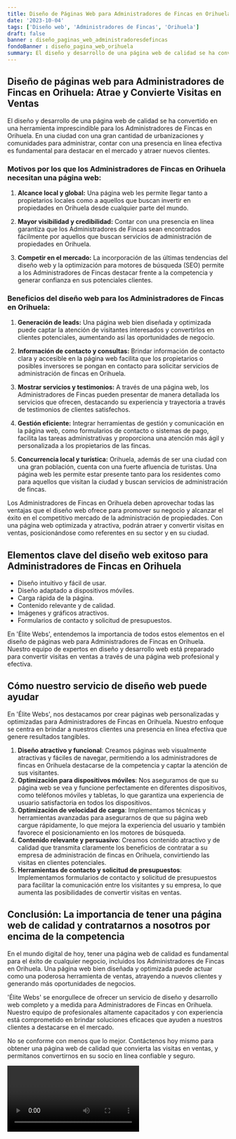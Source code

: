 ```yaml
---
title: Diseño de Páginas Web para Administradores de Fincas en Orihuela
date: '2023-10-04'
tags: ['Diseño web', 'Administradores de Fincas', 'Orihuela']
draft: false
banner : diseño_paginas_web_administradoresdefincas
fondoBanner : diseño_pagina_web_orihuela
summary: El diseño y desarrollo de una página web de calidad se ha convertido en una herramienta imprescindible para los Administradores de Fincas en Orihuela. En una ciudad con una gran cantidad de urbanizaciones y comunidades para administrar, contar con una presencia en línea efectiva es fundamental para destacar en el mercado y atraer nuevos clientes.
---
```


## Diseño de páginas web para Administradores de Fincas en Orihuela: Atrae y Convierte Visitas en Ventas

El diseño y desarrollo de una página web de calidad se ha convertido en una herramienta imprescindible para los Administradores de Fincas en Orihuela. En una ciudad con una gran cantidad de urbanizaciones y comunidades para administrar, contar con una presencia en línea efectiva es fundamental para destacar en el mercado y atraer nuevos clientes.

### Motivos por los que los Administradores de Fincas en Orihuela necesitan una página web:

1. **Alcance local y global:** Una página web les permite llegar tanto a propietarios locales como a aquellos que buscan invertir en propiedades en Orihuela desde cualquier parte del mundo.

2. **Mayor visibilidad y credibilidad:** Contar con una presencia en línea garantiza que los Administradores de Fincas sean encontrados fácilmente por aquellos que buscan servicios de administración de propiedades en Orihuela.

3. **Competir en el mercado:** La incorporación de las últimas tendencias del diseño web y la optimización para motores de búsqueda (SEO) permite a los Administradores de Fincas destacar frente a la competencia y generar confianza en sus potenciales clientes.

### Beneficios del diseño web para los Administradores de Fincas en Orihuela:

1. **Generación de leads:** Una página web bien diseñada y optimizada puede captar la atención de visitantes interesados y convertirlos en clientes potenciales, aumentando así las oportunidades de negocio.

2. **Información de contacto y consultas:** Brindar información de contacto clara y accesible en la página web facilita que los propietarios o posibles inversores se pongan en contacto para solicitar servicios de administración de fincas en Orihuela.

3. **Mostrar servicios y testimonios:** A través de una página web, los Administradores de Fincas pueden presentar de manera detallada los servicios que ofrecen, destacando su experiencia y trayectoria a través de testimonios de clientes satisfechos.

4. **Gestión eficiente:** Integrar herramientas de gestión y comunicación en la página web, como formularios de contacto o sistemas de pago, facilita las tareas administrativas y proporciona una atención más ágil y personalizada a los propietarios de las fincas.

5. **Concurrencia local y turística:** Orihuela, además de ser una ciudad con una gran población, cuenta con una fuerte afluencia de turistas. Una página web les permite estar presente tanto para los residentes como para aquellos que visitan la ciudad y buscan servicios de administración de fincas.

Los Administradores de Fincas en Orihuela deben aprovechar todas las ventajas que el diseño web ofrece para promover su negocio y alcanzar el éxito en el competitivo mercado de la administración de propiedades. Con una página web optimizada y atractiva, podrán atraer y convertir visitas en ventas, posicionándose como referentes en su sector y en su ciudad.

<GifSeo />

<Cta />

## Elementos clave del diseño web exitoso para Administradores de Fincas en Orihuela

- Diseño intuitivo y fácil de usar.
- Diseño adaptado a dispositivos móviles.
- Carga rápida de la página.
- Contenido relevante y de calidad.
- Imágenes y gráficos atractivos.
- Formularios de contacto y solicitud de presupuestos.

En 'Élite Webs', entendemos la importancia de todos estos elementos en el diseño de páginas web para Administradores de Fincas en Orihuela. Nuestro equipo de expertos en diseño y desarrollo web está preparado para convertir visitas en ventas a través de una página web profesional y efectiva.

## Cómo nuestro servicio de diseño web puede ayudar

En 'Élite Webs', nos destacamos por crear páginas web personalizadas y optimizadas para Administradores de Fincas en Orihuela. Nuestro enfoque se centra en brindar a nuestros clientes una presencia en línea efectiva que genere resultados tangibles.

1. **Diseño atractivo y funcional**: Creamos páginas web visualmente atractivas y fáciles de navegar, permitiendo a los administradores de fincas en Orihuela destacarse de la competencia y captar la atención de sus visitantes.
2. **Optimización para dispositivos móviles**: Nos aseguramos de que su página web se vea y funcione perfectamente en diferentes dispositivos, como teléfonos móviles y tabletas, lo que garantiza una experiencia de usuario satisfactoria en todos los dispositivos.
3. **Optimización de velocidad de carga**: Implementamos técnicas y herramientas avanzadas para asegurarnos de que su página web cargue rápidamente, lo que mejora la experiencia del usuario y también favorece el posicionamiento en los motores de búsqueda.
4. **Contenido relevante y persuasivo**: Creamos contenido atractivo y de calidad que transmita claramente los beneficios de contratar a su empresa de administración de fincas en Orihuela, convirtiendo las visitas en clientes potenciales.
5. **Herramientas de contacto y solicitud de presupuestos**: Implementamos formularios de contacto y solicitud de presupuestos para facilitar la comunicación entre los visitantes y su empresa, lo que aumenta las posibilidades de convertir visitas en ventas.

## Conclusión: La importancia de tener una página web de calidad y contratarnos a nosotros por encima de la competencia

En el mundo digital de hoy, tener una página web de calidad es fundamental para el éxito de cualquier negocio, incluidos los Administradores de Fincas en Orihuela. Una página web bien diseñada y optimizada puede actuar como una poderosa herramienta de ventas, atrayendo a nuevos clientes y generando más oportunidades de negocios.

'Élite Webs' se enorgullece de ofrecer un servicio de diseño y desarrollo web completo y a medida para Administradores de Fincas en Orihuela. Nuestro equipo de profesionales altamente capacitados y con experiencia está comprometido en brindar soluciones eficaces que ayuden a nuestros clientes a destacarse en el mercado.

No se conforme con menos que lo mejor. Contáctenos hoy mismo para obtener una página web de calidad que convierta las visitas en ventas, y permítanos convertirnos en su socio en línea confiable y seguro.

<Video />

<CtaBot job='Administradores de Fincas' city='Orihuela'/>

<Gmaps query='Orihuela+españa+maps' />